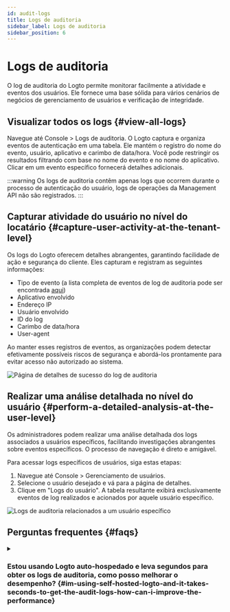 ```yaml
---
id: audit-logs
title: Logs de auditoria
sidebar_label: Logs de auditoria
sidebar_position: 6
---
```


# Logs de auditoria

O log de auditoria do Logto permite monitorar facilmente a atividade e eventos dos usuários. Ele fornece uma base sólida para vários cenários de negócios de gerenciamento de usuários e verificação de integridade.

## Visualizar todos os logs \{#view-all-logs}

Navegue até <CloudLink to="/audit-logs">Console > Logs de auditoria</CloudLink>. O Logto captura e organiza eventos de autenticação em uma tabela. Ele mantém o registro do nome do evento, usuário, aplicativo e carimbo de data/hora. Você pode restringir os resultados filtrando com base no nome do evento e no nome do aplicativo. Clicar em um evento específico fornecerá detalhes adicionais.

:::warning
Os logs de auditoria contêm apenas logs que ocorrem durante o processo de autenticação do usuário, logs de operações da Management API não são registrados.
:::

## Capturar atividade do usuário no nível do locatário \{#capture-user-activity-at-the-tenant-level}

Os logs do Logto oferecem detalhes abrangentes, garantindo facilidade de ação e segurança do cliente. Eles capturam e registram as seguintes informações:

- Tipo de evento (a lista completa de eventos de log de auditoria pode ser encontrada [aqui](https://github.com/logto-io/logto/blob/master/packages/console/src/consts/logs.ts))
- Aplicativo envolvido
- Endereço IP
- Usuário envolvido
- ID do log
- Carimbo de data/hora
- User-agent

Ao manter esses registros de eventos, as organizações podem detectar efetivamente possíveis riscos de segurança e abordá-los prontamente para evitar acesso não autorizado ao sistema.

<img
  src="/img/assets/audit-log-success-details-page.png"
  alt="Página de detalhes de sucesso do log de auditoria"
/>

## Realizar uma análise detalhada no nível do usuário \{#perform-a-detailed-analysis-at-the-user-level}

Os administradores podem realizar uma análise detalhada dos logs associados a usuários específicos, facilitando investigações abrangentes sobre eventos específicos. O processo de navegação é direto e amigável.

Para acessar logs específicos de usuários, siga estas etapas:

1. Navegue até <CloudLink to="/users">Console > Gerenciamento de usuários</CloudLink>.
2. Selecione o usuário desejado e vá para a página de detalhes.
3. Clique em "Logs do usuário". A tabela resultante exibirá exclusivamente eventos de log realizados e acionados por aquele usuário específico.

<img
  src="/img/assets/audit-logs-related-to-specific-user.png"
  alt="Logs de auditoria relacionados a um usuário específico"
/>

## Perguntas frequentes \{#faqs}

<details>
<summary>

### Estou usando Logto auto-hospedado e leva segundos para obter os logs de auditoria, como posso melhorar o desempenho? \{#im-using-self-hosted-logto-and-it-takes-seconds-to-get-the-audit-logs-how-can-i-improve-the-performance}

</summary>

Os usuários do OSS devem adicionar um cronjob para limpar regularmente os logs de auditoria desatualizados.

</details>
